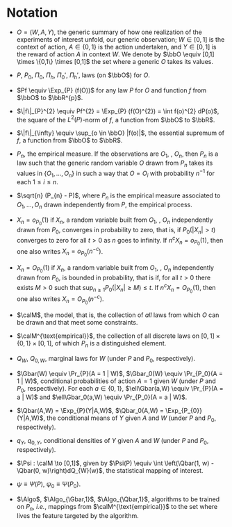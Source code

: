 # Notation {#notation}

- $O = (W,A,Y)$, the generic summary of how one realization of the experiments
of interest unfold,  our generic observation; $W \in [0,1]$  is the context of
action, $A  \in \{0,1\}$  is the  action undertaken, and  $Y\in [0,1]$  is the
reward of action  $A$ in context $W$.  We denote by $\bbO  \equiv [0,1] \times
\{0,1\} \times [0,1]$ the set where a generic $O$ takes its values.

- $P$, $P_{0}$, $\Pi_{0}$, $\Pi_{h}$, $\Pi_{0}'$, $\Pi_{h}'$, laws (on $\bbO$)
  for $O$.

- $Pf \equiv  \Exp_{P} (f(O))$ for any  law $P$ for $O$ and  function $f$ from
$\bbO$ to $\bbR^{p}$.

- $\|f\|_{P}^{2} \equiv  Pf^{2} = \Exp_{P} (f(O)^{2}) =  \int f(o)^{2} dP(o)$,
the square of the $L^{2}(P)$-norm of $f$, a function from $\bbO$ to $\bbR$.

- $\|f\|_{\infty} \equiv \sup_{o \in  \bbO} |f(o)|$, the essential supremum of
$f$, a function from $\bbO$ to $\bbR$. 

- $P_{n}$, the empirical measure. If the observations are $O_{1}$, \ldots,
$O_{n}$, then $P_{n}$ is a law such that the generic random variable $O$ drawn
from $P_{n}$ takes its values in $\{O_{1}, \ldots, O_{n}\}$ in such a way that
$O = O_{i}$ with probability $n^{-1}$ for each $1 \leq i \leq n$.

- $\sqrt{n} (P_{n} - P)$, where $P_{n}$ is the empirical measure associated to
$O_{1}, \ldots, O_{n}$ drawn independently from $P$, the empirical process.

- $X_n = o_{P_0}(1)$ if $X_n$, a random variable built from $O_{1}$, \ldots,
$O_{n}$ independently drawn from $P_0$, converges in probability to zero, that
is,  if $P_0(|X_n|  > t)$  converges to  zero  for all  $t>0$ as  $n$ goes  to
infinity.  If  $n^{c}  X_n  =  o_{P_0}(1)$,   then  one  also  writes  $X_n  =
o_{P_0}(n^{-c})$. 

- $X_{n} = O_{P_0}(1)$ if $X_n$, a random variable built from $O_{1}$, \ldots,
$O_{n}$ independently drawn from $P_0$, is bounded in probability, that
is if, for all $t>0$ there exists  $M >0$ such that $\sup_{n \geq 1} P_0(|X_n|
\geq M) \leq t$. If  $n^{c}  X_n  =  O_{P_0}(1)$,   then  one  also  writes  $X_n  =
O_{P_0}(n^{-c})$. 

- $\calM$, the model, that is, the collection of *all* laws from which $O$
can be drawn and that meet some constraints.

- $\calM^{\text{empirical}}$,  the collection of  all discrete laws  on $[0,1]
  \times \{0,1\} \times [0,1]$, of which $P_{n}$ is a distinguished element.

- $Q_{W}$, $Q_{0,W}$, marginal laws for $W$ (under $P$ and $P_{0}$,
respectively).
  
- $\Gbar(W) \equiv \Pr_{P}(A  = 1 | W)$, $\Gbar_0(W) \equiv  \Pr_{P_0}(A = 1 |
W)$, conditional  probabilities of  action $A  = 1$ given  $W$ (under  $P$ and
$P_{0}$,  respectively).  For  each  $a \in  \{0,1\}$, $\ell\Gbar(a,W)  \equiv
\Pr_{P}(A = a | W)$ and $\ell\Gbar_0(a,W) \equiv \Pr_{P_0}(A = a | W)$.

- $\Qbar(A,W)  = \Exp_{P}(Y|A,W)$, $\Qbar_0(A,W) =  \Exp_{P_{0}}(Y|A,W)$, the
conditional  means  of  $Y$  given  $A$   and  $W$  (under  $P$  and  $P_{0}$,
respectively).

- $q_{Y}$, $q_{0,Y}$, conditional densities of $Y$ given $A$ and $W$ (under
$P$ and $P_{0}$, respectively).

- $\Psi : \calM \to [0,1]$, given  by $\Psi(P) \equiv \int \left(\Qbar(1, w) -
\Qbar(0, w)\right)dQ_{W}(w)$, the statistical mapping of interest.
  
- $\psi \equiv \Psi(P)$, $\psi_{0} \equiv \Psi(P_{0})$.

- $\Algo$,  $\Algo_{\Gbar,1}$, $\Algo_{\Qbar,1}$, algorithms to  be trained on
  $P_{n}$, *i.e.*,  mappings from $\calM^{\text{empirical}}$ to  the set where
  lives   the feature targeted by the algorithm.


